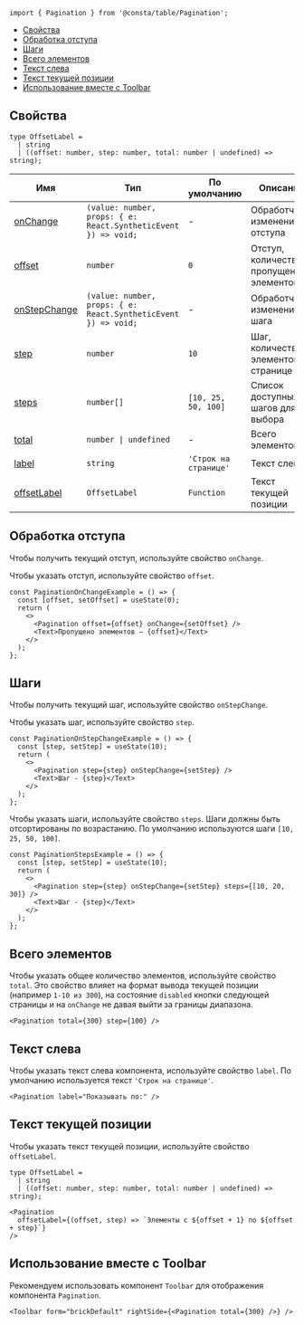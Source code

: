 

```tsx
import { Pagination } from '@consta/table/Pagination';
```

<MdxMenu>

- [Свойства](#свойства)
- [Обработка отступа](#обработка-отступа)
- [Шаги](#шаги)
- [Всего элементов](#всего-элементов)
- [Текст слева](#текст-слева)
- [Текст текущей позиции](#текст-текущей-позиции)
- [Использование вместе с Toolbar](#использование-вместе-с-toolbar)

</MdxMenu>

## Свойства

```tsx
type OffsetLabel =
  | string
  | ((offset: number, step: number, total: number | undefined) => string);
```

| Имя                                   | Тип                                                            | По умолчанию          | Описание                                 |
| ------------------------------------- | -------------------------------------------------------------- | --------------------- | ---------------------------------------- |
| [onChange](#обработка-отступа)        | `(value: number, props: { e: React.SyntheticEvent }) => void;` | -                     | Обработчик изменения отступа             |
| [offset](#обработка-отступа)          | `number`                                                       | `0`                   | Отступ, количество пропущенных элементов |
| [onStepChange](#шаги)                 | `(value: number, props: { e: React.SyntheticEvent }) => void;` | -                     | Обработчик изменения шага                |
| [step](#шаги)                         | `number`                                                       | `10`                  | Шаг, количество элементов на странице    |
| [steps](#шаги)                        | `number[]`                                                     | `[10, 25, 50, 100]`   | Список доступных шагов для выбора        |
| [total](#всего-элементов)             | `number \| undefined`                                          | -                     | Всего элементов                          |
| [label](#текст-слева)                 | `string`                                                       | `'Строк на странице'` | Текст слева                              |
| [offsetLabel](#текст-текущей-позиции) | `OffsetLabel`                                                  | `Function`            | Текст текущей позиции                    |

## Обработка отступа

Чтобы получить текущий отступ, используйте свойство `onChange`.

Чтобы указать отступ, используйте свойство `offset`.

<MdxTabs>

```tsx
const PaginationOnChangeExample = () => {
  const [offset, setOffset] = useState(0);
  return (
    <>
      <Pagination offset={offset} onChange={setOffset} />
      <Text>Пропущено элементов — {offset}</Text>
    </>
  );
};
```

<PaginationOnChangeExample />

</MdxTabs>

## Шаги

Чтобы получить текущий шаг, используйте свойство `onStepChange`.

Чтобы указать шаг, используйте свойство `step`.

<MdxTabs>

```tsx
const PaginationOnStepChangeExample = () => {
  const [step, setStep] = useState(10);
  return (
    <>
      <Pagination step={step} onStepChange={setStep} />
      <Text>Шаг - {step}</Text>
    </>
  );
};
```

<PaginationOnStepChangeExample />

</MdxTabs>

Чтобы указать шаги, используйте свойство `steps`. Шаги должны быть отсортированы по возрастанию. По умолчанию используются шаги `[10, 25, 50, 100]`.

<MdxTabs>

```tsx
const PaginationStepsExample = () => {
  const [step, setStep] = useState(10);
  return (
    <>
      <Pagination step={step} onStepChange={setStep} steps={[10, 20, 30]} />
      <Text>Шаг - {step}</Text>
    </>
  );
};
```

<PaginationStepsExample />

</MdxTabs>

## Всего элементов

Чтобы указать общее количество элементов, используйте свойство `total`. Это свойство влияет на формат вывода текущей позиции (например `1-10 из 300`), на состояние `disabled` кнопки следующей страницы и на `onChange` не давая выйти за границы диапазона.

<MdxTabs>

```tsx
<Pagination total={300} step={100} />
```

<PaginationTotalExample />

</MdxTabs>

## Текст слева

Чтобы указать текст слева компонента, используйте свойство `label`. По умолчанию используется текст `'Строк на странице'`.

<MdxTabs>

```tsx
<Pagination label="Показывать по:" />
```

<PaginationLabelExample />

</MdxTabs>

## Текст текущей позиции

Чтобы указать текст текущей позиции, используйте свойство `offsetLabel`.

```tsx
type OffsetLabel =
  | string
  | ((offset: number, step: number, total: number | undefined) => string);
```

<MdxTabs>

```tsx
<Pagination
  offsetLabel={(offset, step) => `Элементы с ${offset + 1} по ${offset + step}`}
/>
```

<PaginationOffsetLabelExample />

</MdxTabs>

## Использование вместе с Toolbar

Рекомендуем использовать компонент `Toolbar` для отображения компонента `Pagination`.

<MdxTabs>

```tsx
<Toolbar form="brickDefault" rightSide={<Pagination total={300} />} />
```

<PaginationToolbarExample />

</MdxTabs>

